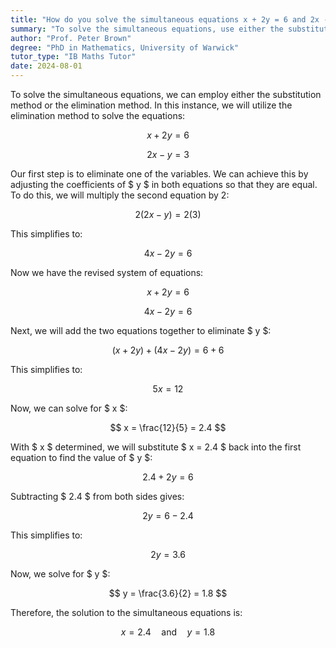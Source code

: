 ```yaml
---
title: "How do you solve the simultaneous equations x + 2y = 6 and 2x - y = 3?"
summary: "To solve the simultaneous equations, use either the substitution method or the elimination method."
author: "Prof. Peter Brown"
degree: "PhD in Mathematics, University of Warwick"
tutor_type: "IB Maths Tutor"
date: 2024-08-01
---
```


To solve the simultaneous equations, we can employ either the substitution method or the elimination method. In this instance, we will utilize the elimination method to solve the equations:

$$
x + 2y = 6 \tag{1}
$$

$$
2x - y = 3 \tag{2}
$$

Our first step is to eliminate one of the variables. We can achieve this by adjusting the coefficients of $ y $ in both equations so that they are equal. To do this, we will multiply the second equation by $2$:

$$
2(2x - y) = 2(3)
$$

This simplifies to:

$$
4x - 2y = 6 \tag{3}
$$

Now we have the revised system of equations:

$$
x + 2y = 6 \tag{1}
$$

$$
4x - 2y = 6 \tag{3}
$$

Next, we will add the two equations together to eliminate $ y $:

$$
(x + 2y) + (4x - 2y) = 6 + 6
$$

This simplifies to:

$$
5x = 12
$$

Now, we can solve for $ x $:

$$
x = \frac{12}{5} = 2.4
$$

With $ x $ determined, we will substitute $ x = 2.4 $ back into the first equation to find the value of $ y $:

$$
2.4 + 2y = 6
$$

Subtracting $ 2.4 $ from both sides gives:

$$
2y = 6 - 2.4
$$

This simplifies to:

$$
2y = 3.6
$$

Now, we solve for $ y $:

$$
y = \frac{3.6}{2} = 1.8
$$

Therefore, the solution to the simultaneous equations is:

$$
x = 2.4 \quad \text{and} \quad y = 1.8
$$
    